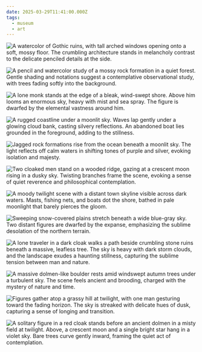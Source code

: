 ```yaml
---
date: 2025-03-29T11:41:00.000Z
tags:
  - museum
  - art
---
```

![A watercolor of Gothic ruins, with tall arched windows opening onto a soft, mossy floor. The crumbling architecture stands in melancholy contrast to the delicate penciled details at the side.](/assets/art/20250329-monastery-ruins.jpg "<i>Monastery Ruins at Oybin</i>, by Caspar David Friedrich")

![A pencil and watercolor study of a mossy rock formation in a quiet forest. Gentle shading and notations suggest a contemplative observational study, with trees fading softly into the background.](/assets/art/20250329-rock-forest-path.jpg "<i>Rocks along a Forest Path</i>, by Caspar David Friedrich")

![A lone monk stands at the edge of a bleak, wind-swept shore. Above him looms an enormous sky, heavy with mist and sea spray. The figure is dwarfed by the elemental vastness around him.](/assets/art/20250329-monk-sea.jpg "<i>Monk by the Sea</i>, by Caspar David Friedrich")

![A rugged coastline under a moonlit sky. Waves lap gently under a glowing cloud bank, casting silvery reflections. An abandoned boat lies grounded in the foreground, adding to the stillness.](/assets/art/20250329-north-sea.jpg "<i>The North Sea in Moonlight</i>, by Caspar David Friedrich")

![Jagged rock formations rise from the ocean beneath a moonlit sky. The light reflects off calm waters in shifting tones of purple and silver, evoking isolation and majesty.](/assets/art/20250329-rocky-reef.jpg "<i>Rocky Reef off the Seacoast</i>, by Caspar David Friedrich")

![Two cloaked men stand on a wooded ridge, gazing at a crescent moon rising in a dusky sky. Twisting branches frame the scene, evoking a sense of quiet reverence and philosophical contemplation.](/assets/art/20250329-contemplating-moon.jpg "<i>Two Men Contemplating the Moon</i>, by Caspar David Friedrich")

![A moody twilight scene with a distant town skyline visible across dark waters. Masts, fishing nets, and boats dot the shore, bathed in pale moonlight that barely pierces the gloom.](/assets/art/20250329-greifswald-moonlight.jpg "<i>Greifswald in Moonlight</i>, by Caspar David Friedrich")

![Sweeping snow-covered plains stretch beneath a wide blue-gray sky. Two distant figures are dwarfed by the expanse, emphasizing the sublime desolation of the northern terrain.](/assets/art/20250329-northern-landscape.jpg "<i>Northern Landscape, Spring</i>, by Caspar David Friedrich")

![A lone traveler in a dark cloak walks a path beside crumbling stone ruins beneath a massive, leafless tree. The sky is heavy with dark storm clouds, and the landscape exudes a haunting stillness, capturing the sublime tension between man and nature.](/assets/art/20250329-wanderer-storm.jpg "<i>Wanderer in the Storm</i>, by Caspar David Friedrich")

![A massive dolmen-like boulder rests amid windswept autumn trees under a turbulent sky. The scene feels ancient and brooding, charged with the mystery of nature and time.](/assets/art/20250329-dolmen-autumn.jpg "<i>Dolmen in Autumn</i>, by Caspar David Friedrich")

![Figures gather atop a grassy hill at twilight, with one man gesturing toward the fading horizon. The sky is streaked with delicate hues of dusk, capturing a sense of longing and transition.](/assets/art/20250329-evening-star.jpg "<i>The Evening Star</i>, by Caspar David Friedrich")

![A solitary figure in a red cloak stands before an ancient dolmen in a misty field at twilight. Above, a crescent moon and a single bright star hang in a violet sky. Bare trees curve gently inward, framing the quiet act of contemplation.](/assets/art/20250329-walk-dusk.jpg "<i>A Walk at Dusk</i>, by Caspar David Friedrich")